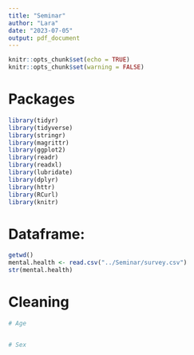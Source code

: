 ```yaml
---
title: "Seminar"
author: "Lara"
date: "2023-07-05"
output: pdf_document
---
```


```r
knitr::opts_chunk$set(echo = TRUE)
knitr::opts_chunk$set(warning = FALSE)
```
# Packages
```r
library(tidyr)
library(tidyverse)
library(stringr)
library(magrittr)
library(ggplot2)
library(readr)
library(readxl)
library(lubridate)
library(dplyr)
library(httr)
library(RCurl)
library(knitr)
```
# Dataframe:
```r
getwd()
mental.health <- read.csv("../Seminar/survey.csv")
str(mental.health)
```
# Cleaning
```r
# Age


# Sex
```

```r

```

```r

```

```r

```

```r

```
